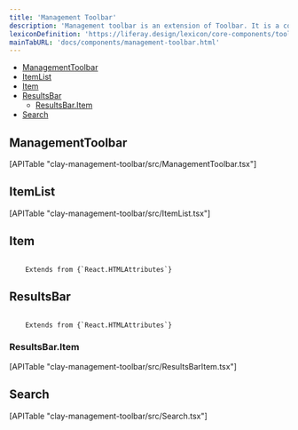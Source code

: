 ```yaml
---
title: 'Management Toolbar'
description: 'Management toolbar is an extension of Toolbar. It is a combination of different components, including filters, orders, search, visualization select, and other actions that let users manage a dataset.'
lexiconDefinition: 'https://liferay.design/lexicon/core-components/toolbars/management-bar/'
mainTabURL: 'docs/components/management-toolbar.html'
---
```


<div class="nav-toc-absolute">
<div class="nav-toc">

-   [ManagementToolbar](#managementtoolbar)
-   [ItemList](#itemlist)
-   [Item](#item)
-   [ResultsBar](#resultsbar)
    -   [ResultsBar.Item](#resultsbar.item)
-   [Search](#search)

</div>
</div>

## ManagementToolbar

<div>[APITable "clay-management-toolbar/src/ManagementToolbar.tsx"]</div>

## ItemList

<div>[APITable "clay-management-toolbar/src/ItemList.tsx"]</div>

## Item

<code class="list-api-item-type">
	Extends from {`React.HTMLAttributes<HTMLLIElement>`}
</code>

## ResultsBar

<code class="list-api-item-type">
	Extends from {`React.HTMLAttributes<HTMLElement>`}
</code>

### ResultsBar.Item

<div>[APITable "clay-management-toolbar/src/ResultsBarItem.tsx"]</div>

## Search

<div>[APITable "clay-management-toolbar/src/Search.tsx"]</div>

